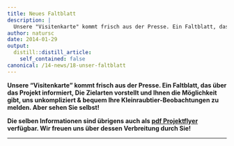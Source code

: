 ```yaml
---
title: Neues Faltblatt
description: |
  Unsere "Visitenkarte" kommt frisch aus der Presse. Ein Faltblatt, das über das Projekt informiert, Die Zielarten vorstellt und Ihnen die Möglichkeit gibt, uns unkompliziert & bequem Ihre Kleinraubtier-Beobachtungen zu melden. Aber sehen Sie selbst! Die selben Informationen sind übrigens auch als pdf Projektflyer verfügbar. Wir freuen uns über dessen Verbreitung durch Sie!
author: natursc
date: 2014-01-29
output:
  distill::distill_article:
    self_contained: false
canonical: /14-news/18-unser-faltblatt
---
```



**Unsere "Visitenkarte" kommt frisch aus der Presse. Ein Faltblatt, das
über das Projekt informiert, Die Zielarten vorstellt und Ihnen die
Möglichkeit gibt, uns unkompliziert & bequem Ihre
Kleinraubtier-Beobachtungen zu melden. Aber sehen Sie selbst!**

**Die selben Informationen sind übrigens auch als [pdf
Projektflyer](images/dokumente/Aufruf_WiCoZ_Web.pdf) verfügbar. Wir
freuen uns über dessen Verbreitung durch Sie!**

------------------------------------------------------------------------

 

<!--http://wieselundco.ch/14-news/18-unser-faltblatt-->
